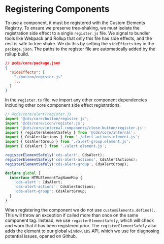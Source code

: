 
<Meta title="Internal Documentation/Registering Components" />

# Registering Components

To use a component, it must be registered with the Custom Elements Registry.
To ensure we preserve tree-shaking, we must isolate the registration side effect
to a single `register.js` file. We signal to bundler tools like Webpack and Rollup
that only this file has side effects, and the rest is safe to tree shake. We do
this by setting the `sideEffects` key in the `package.json`. The paths to the
register file are automatically added by the rollup build.

```json
// @cds/core/package.json
{
  "sideEffects": [
    "./button/register.js"
    ...
  ]
}
```

In the `register.ts` file, we import any other component dependencies including
other core component side effect registrations.

```typescript
// @cds/core/alert/register.js
import '@cds/core/button/register.js';
import '@cds/core/icon/register.js';
import '@cds/core/internal-components/close-button/register.js';
import { registerElementSafely } from '@cds/core/internal';
import { CdsAlertActions } from './alert-actions.element.js';
import { CdsAlertGroup } from './alert-group.element.js';
import { CdsAlert } from './alert.element.js';

registerElementSafely('cds-alert', CdsAlert);
registerElementSafely('cds-alert-actions', CdsAlertActions);
registerElementSafely('cds-alert-group', CdsAlertGroup);

declare global {
  interface HTMLElementTagNameMap {
    'cds-alert': CdsAlert;
    'cds-alert-actions': CdsAlertActions;
    'cds-alert-group': CdsAlertGroup;
  }
}
```

When registering the component we do not use `customElements.define()`. This
will throw an exception if called more than once on the same component tag.
Instead, we use `registerElementSafely`, which will check and warn that it has
been registered prior. The `registerElementSafely` also adds the element to
our global `window.CDS` API, which we use for diagnosing potential issues,
opened on Github.
